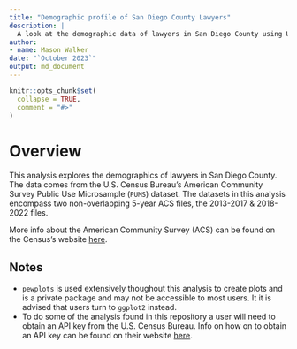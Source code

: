 ```yaml
---
title: "Demographic profile of San Diego County Lawyers"
description: |
  A look at the demographic data of lawyers in San Diego County using U.S. Census data.
author:
- name: Mason Walker
date: "`October 2023`"
output: md_document
---
```


<!-- README.md is generated from README.Rmd. Please edit that file -->

```r
knitr::opts_chunk$set(
  collapse = TRUE,
  comment = "#>"
)
```

# Overview

This analysis explores the demographics of lawyers in San Diego County. The data comes from the U.S. Census Bureau's American Community Survey Public Use Microsample (`PUMS`) dataset. The datasets in this analysis encompass two non-overlapping 5-year ACS files, the 2013-2017 & 2018-2022 files.

More info about the American Community Survey (ACS) can be found on the Census's website [here](https://www.census.gov/programs-surveys/acs).

## Notes
- `pewplots` is used extensively thoughout this analysis to create plots and is a private package and may not be accessible to most users. It it is advised that users turn to `ggplot2` instead.
- To do some of the analysis found in this repository a user will need to obtain an API key from the U.S. Census Bureau. Info on how on to obtain an API key can be found on their website [here](https://www.census.gov/data/developers/data-sets.html).




